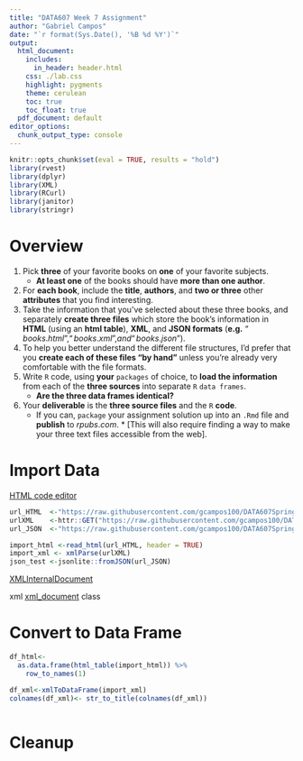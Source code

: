 ```yaml
---
title: "DATA607 Week 7 Assignment"
author: "Gabriel Campos"
date: "`r format(Sys.Date(), '%B %d %Y')`"
output: 
  html_document:
    includes:
      in_header: header.html
    css: ./lab.css
    highlight: pygments
    theme: cerulean
    toc: true
    toc_float: true
  pdf_document: default
editor_options: 
  chunk_output_type: console
---
```


```r
knitr::opts_chunk$set(eval = TRUE, results = "hold")
library(rvest)
library(dplyr)
library(XML)
library(RCurl)
library(janitor)
library(stringr)
```

Overview
========

1. Pick **three** of your favorite books on **one** of your favorite subjects. 
    + **At least one** of the books should have **more than one author**. 
2. For **each book**, include the **title**, **authors**, and **two or three** other **attributes** that you find interesting.
3. Take the information that you’ve selected about these three books, and separately **create three files** which store the book’s information in **HTML** (using an **html table**), **XML**, and **JSON formats** (**e.g.** $“books.html”, “books.xml”, and “books.json”$).
4. To help you better understand the different file structures, I’d prefer that you **create each of these files “by hand”** unless you’re already very comfortable with the file formats.
5. Write `R` code, using **your** `packages` of choice, to **load the information** from each of the **three sources** into separate `R` `data frames`. 
    + **Are the three data frames identical?**
6. Your **deliverable** is the **three source files** and the `R` **code**.
    + If you can, `package` your assignment solution up into an `.Rmd` file and **publish** to $rpubs.com$.       * [This will also require finding a way to make your three text files accessible from the web].

Import Data
===========

[HTML code editor](https://htmlcodeeditor.com/)

```r
url_HTML  <-"https://raw.githubusercontent.com/gcampos100/DATA607Spring2021/main/Week%207/test.html"
urlXML    <-httr::GET("https://raw.githubusercontent.com/gcampos100/DATA607Spring2021/main/Week%207/test.xml")
url_JSON  <-"https://raw.githubusercontent.com/gcampos100/DATA607Spring2021/main/Week%207/test.json"
```

```r
import_html <-read_html(url_HTML, header = TRUE)
import_xml <- xmlParse(urlXML)
json_test <-jsonlite::fromJSON(url_JSON)
```


[XMLInternalDocument](https://www.rdocumentation.org/packages/XML/versions/3.99-0.5/topics/XMLInternalDocument-class)

xml [xml_document](https://www.rdocumentation.org/packages/xml2/versions/1.3.2/topics/xml_document-class) class

Convert to Data Frame
=====================

```r
df_html<-
  as.data.frame(html_table(import_html)) %>%
    row_to_names(1)

df_xml<-xmlToDataFrame(import_xml)
colnames(df_xml)<- str_to_title(colnames(df_xml))
```

```r

```


Cleanup
=======

